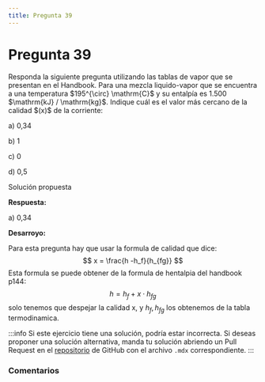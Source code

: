 ```yaml
---
title: Pregunta 39
---
```



# Pregunta 39

<div className="exercise">
Responda la siguiente pregunta utilizando las tablas de vapor que se presentan en el Handbook. Para una mezcla liquido-vapor que se encuentra a una temperatura $195^{\circ} \mathrm{C}$ y su entalpía es 1.500 $\mathrm{kJ} / \mathrm{kg}$. Indique cuál es el valor más cercano de la calidad $(x)$ de la corriente:

a) 0,34

b) 1

c) 0

d) 0,5
</div>

<MDXDetails>
<summary>Solución propuesta</summary>

<div className="exercise">

**Respuesta:**

a) 0,34

**Desarroyo:**

Para esta pregunta hay que usar la formula de calidad que dice:
$$
x = \frac{h -h_f}{h_{fg}}
$$
Esta formula se puede obtener de la formula de hentalpia del handbook p144:
$$
h = h_f + x \cdot h_{fg}
$$
solo tenemos que despejar la calidad x, y $h_f, h_{fg}$ los obtenemos de la tabla termodinamica.

</div>

:::info
Si este ejercicio tiene una solución, podría estar incorrecta. Si deseas proponer una solución alternativa, manda tu solución abriendo
un Pull Request en el [repositorio](https://github.com/crow-rojas/apuntes-fundamentals/pulls) de GitHub con el archivo
`.mdx` correspondiente.
:::

</MDXDetails>

### Comentarios

<Disqus
  url="https://crow-rojas.github.io/apuntes-fundamentals/docs/science/thermodynamics/exercises/2023-2/p39"
  identifier="docs/science/thermodynamics/exercises/2023-2/p39"
  title="2023-2 Termodinámica - Pregunta 39"
/>
